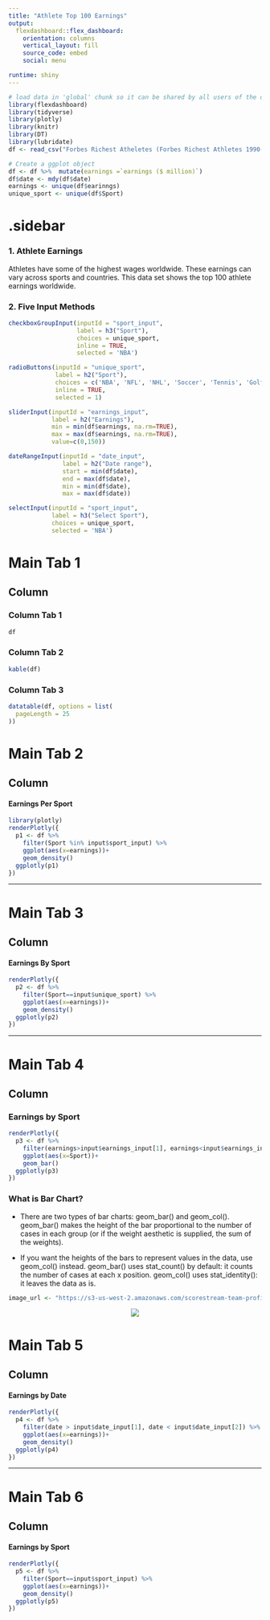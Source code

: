 ```yaml
---
title: "Athlete Top 100 Earnings"
output:
  flexdashboard::flex_dashboard:
    orientation: columns
    vertical_layout: fill
    source_code: embed
    social: menu

runtime: shiny
---
```


```r
# load data in 'global' chunk so it can be shared by all users of the dashboard
library(flexdashboard)
library(tidyverse)
library(plotly)
library(knitr)
library(DT)
library(lubridate)
df <- read_csv("Forbes Richest Atheletes (Forbes Richest Athletes 1990-2020).csv")

# Create a ggplot object
df <- df %>%  mutate(earnings =`earnings ($ million)`)
df$date <- mdy(df$date)
earnings <- unique(df$earinngs)
unique_sport <- unique(df$Sport)
```

{.sidebar}
=======================================================================

### 1. Athlete Earnings

Athletes have some of the highest wages worldwide.  These earnings can vary across sports and countries. This data set shows the top 100 athlete earnings worldwide.

### 2. Five Input Methods

```r
checkboxGroupInput(inputId = "sport_input", 
                   label = h3("Sport"),
                   choices = unique_sport, 
                   inline = TRUE,
                   selected = 'NBA')

radioButtons(inputId = "unique_sport", 
             label = h2("Sport"),
             choices = c('NBA', 'NFL', 'NHL', 'Soccer', 'Tennis', 'Golf', 'Boxing', 'Racing'),
             inline = TRUE,
             selected = 1)

sliderInput(inputId = "earnings_input",
            label = h2("Earnings"),
            min = min(df$earnings, na.rm=TRUE),
            max = max(df$earnings, na.rm=TRUE),
            value=c(0,150))

dateRangeInput(inputId = "date_input", 
               label = h2("Date range"), 
               start = min(df$date), 
               end = max(df$date),
               min = min(df$date), 
               max = max(df$date))

selectInput(inputId = "sport_input", 
            label = h3("Select Sport"),
            choices = unique_sport, 
            selected = 'NBA')
```

Main Tab 1
=======================================================================

Column {data-width=500, .tabset}
-----------------------------------------------------------------------

### Column Tab 1

```r
df
```


### Column Tab 2

```r
kable(df)
```


### Column Tab 3

```r
datatable(df, options = list(
  pageLength = 25
))
```


Main Tab 2
=======================================================================

Column {data-width=500}
-----------------------------------------------------------------------


#### Earnings Per Sport

```r
library(plotly)
renderPlotly({
  p1 <- df %>% 
    filter(Sport %in% input$sport_input) %>% 
    ggplot(aes(x=earnings))+
    geom_density()
  ggplotly(p1)
})
```

-----------------------------------------------------------------------

Main Tab 3
=======================================================================

Column {data-width=500}
-----------------------------------------------------------------------


#### Earnings By Sport

```r
renderPlotly({
  p2 <- df %>% 
    filter(Sport==input$unique_sport) %>% 
    ggplot(aes(x=earnings))+
    geom_density()
  ggplotly(p2)
})
```

-----------------------------------------------------------------------

Main Tab 4
=======================================================================

Column {data-width=500, .tabset}
-----------------------------------------------------------------------


### Earnings by Sport

```r
renderPlotly({
  p3 <- df %>% 
    filter(earnings>input$earnings_input[1], earnings<input$earnings_input[2]) %>% 
    ggplot(aes(x=Sport))+
    geom_bar()
  ggplotly(p3)
})
```

### What is Bar Chart?

- There are two types of bar charts: geom_bar() and geom_col(). geom_bar() makes the height of the bar proportional to the number of cases in each group (or if the weight aesthetic is supplied, the sum of the weights). 

- If you want the heights of the bars to represent values in the data, use geom_col() instead. geom_bar() uses stat_count() by default: it counts the number of cases at each x position. geom_col() uses stat_identity(): it leaves the data as is.

```r
image_url <- "https://s3-us-west-2.amazonaws.com/scorestream-team-profile-pictures/274145/20181010232546_702_mascot300.png"
```

<center><img src="`r image_url`"></center>



Main Tab 5
=======================================================================

Column {data-width=500}
-----------------------------------------------------------------------


#### Earnings by Date

```r
renderPlotly({
  p4 <- df %>% 
    filter(date > input$date_input[1], date < input$date_input[2]) %>% 
    ggplot(aes(x=earnings))+
    geom_density()
  ggplotly(p4)
})
```

-----------------------------------------------------------------------

Main Tab 6
=======================================================================

Column {data-width=500}
-----------------------------------------------------------------------


#### Earnings by Sport

```r
renderPlotly({
  p5 <- df %>% 
    filter(Sport==input$sport_input) %>% 
    ggplot(aes(x=earnings))+
    geom_density()
  ggplotly(p5)
})
```